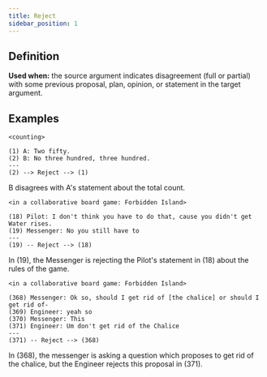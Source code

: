 ```yaml
---
title: Reject
sidebar_position: 1
---
```


## Definition

**Used when:** the source argument indicates disagreement (full or partial) with some  previous proposal, plan, opinion, or statement in the target argument.

## Examples

```
<counting>

(1) A: Two fifty.
(2) B: No three hundred, three hundred.
---
(2) --> Reject --> (1)
```
B disagrees with A's statement about the total count.

```
<in a collaborative board game: Forbidden Island>

(18) Pilot: I don't think you have to do that, cause you didn't get Water rises.
(19) Messenger: No you still have to
---
(19) -- Reject --> (18)
```
In (19), the Messenger is rejecting the Pilot's statement in (18) about the rules of the game.

```
<in a collaborative board game: Forbidden Island>

(368) Messenger: Ok so, should I get rid of [the chalice] or should I get rid of-
(369) Engineer: yeah so
(370) Messenger: This
(371) Engineer: Um don't get rid of the Chalice
---
(371) -- Reject --> (368)
```
In (368), the messenger is asking a question which proposes to get rid of the chalice, but the Engineer rejects this proposal in (371).